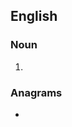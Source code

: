 ==English==

===Noun===
{{head|en|noun plural form}}

# {{plural of|aspartate|lang=en}}

===Anagrams===
* {{anagrams|en|parastates}}